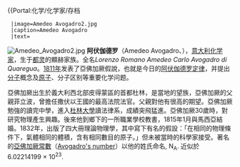 {{Portal:化学/化学家/存档
  |image=Amedeo Avogadro2.jpg
  |caption=Amedeo Avogadro
  |text=
[[File:Amedeo_Avogadro2.jpg|frame]]
'''阿伏伽德罗'''（Amedeo Avogadro、{{bd|1776年||1856年|catIdx=A}}），[[意大利|意大利]][[化学家|化学家]]，生于[[都灵|都灵]]的顯赫家族。全名''Lorenzo Romano Amedeo Carlo Avogadro di Quaregua''。[[1811年|1811年]]发表了亞佛加厥假說，也就是今日的[[阿伏伽德罗定律|阿伏伽德罗定律]]，并提出[[分子|分子]]概念及[[原子|原子]]、分子区别等重要化学问题。

亞佛加厥出生於義大利西北部皮得蒙區的首都杜林，是當地的望族，亞佛加厥的父親菲立波，曾擔任撒伏以王國的最高法院法官。父親對他有很高的期望。亞佛加厥勉強的讀完中學，進入[[杜林大學|杜林大學]]讀法律系，成績突飛猛進。亞佛加厥30歲時，對研究物理產生興趣。後來他到鄉下的一所職業學校教書，1815年1月與馬西亞結婚。1832年，出版了四大冊理論物理學，其中寫下有名的假設：「在相同的物理條件下，氣體相同的體積，含有相同數目的原子。」但未被當時的科學家接受。著名的[[亞佛加厥常數|亞佛加厥常數]]（[[:en:Avogadro's_number|Avogadro's number]]）以他的姓氏命名, N<sub>A</sub>. 近似於 6.02214199 × 10<sup>23</sup>.